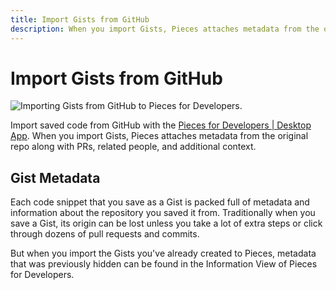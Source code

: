 ```yaml
---
title: Import Gists from GitHub
description: When you import Gists, Pieces attaches metadata from the original repo along with PRs, related people, and additional context.
---
```

<link rel="canonical" href="https://docs.pieces.app/product-highlights-and-benefits/import-gists-from-github" />

# Import Gists from GitHub

![Importing Gists from GitHub to Pieces for Developers.](https://storage.googleapis.com/pieces_static_resources/pfd_wiki/IMPORT_GIST.gif)

Import saved code from GitHub with the <a href="{{ links.website.home }}">Pieces for Developers | Desktop App</a>. When you import Gists, Pieces attaches metadata from the original repo along with PRs, related people, and additional context.

## Gist Metadata
Each code snippet that you save as a Gist is packed full of metadata and information about the repository you saved it from. Traditionally when you save a Gist, its origin can be lost unless you take a lot of extra steps or click through dozens of pull requests and commits.

But when you import the Gists you've already created to Pieces, metadata that was previously hidden can be found in the Information View of Pieces for Developers.


